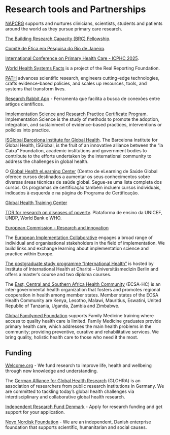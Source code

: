 # Research tools and Partnerships


[NAPCRG](https://www.napcrg.org/){target="_blank" rel="noopener"} supports and nurtures clinicians, scientists, students and patients around the world as they pursue primary care research.


[The Building Research Capacity (BRC) Fellowship](https://www.adfm.org/programs/brc-fellowship/){target="_blank" rel="noopener"}.

[Comitê de Ética em Pesquisa do Rio de Janeiro](https://saude.prefeitura.rio/comite-de-etica-em-pesquisa/){target="_blank" rel="noopener"}.

[International Conference on Primary Health Care - ICPHC 2025](https://icphc.iphce.org/){target="_blank" rel="noopener"}.


[World Health Systems Facts](https://healthsystemsfacts.org/?_gl=1%2A1aq2uve%2A_up%2AMQ..%2A_ga%2AMTUxMzYxNjc4OS4xNzUwNDcxMTI2%2A_ga_SDY74B5S30%2AczE3NTA0NzExMjQkbzEkZzAkdDE3NTA0NzExMjQkajYwJGwwJGgw){target="_blank" rel="noopener"} is a project of the Real Reporting Foundation.

[PATH](https://www.path.org/what-we-do/){target="_blank" rel="noopener"} advances scientific research, engineers cutting-edge technologies, crafts evidence-based policies, and scales up resources, tools, and systems that transform lives. 


[Research Rabbit App](https://researchrabbitapp.com/){target="_blank" rel="noopener"} - Ferramenta que facilita a busca de conexões entre artigos científicos.

[Implementation Science and Research Practice Certificate Program](https://publichealth.jhu.edu/academics/implementation-science-and-research-practice-certificate-program){target="_blank" rel="noopener"}. Implementation Science is the study of methods to promote the adoption, integration, and sustainment of evidence-based practices, interventions or policies into practice.

[ISGlobal Barcelona Institute for Global Health](https://www.isglobal.org/en/about-us){target="_blank" rel="noopener"}. The Barcelona Institute for Global Health, ISGlobal, is the fruit of an innovative alliance between the "la Caixa" Foundation, academic institutions and government bodies to contribute to the efforts undertaken by the international community to address the challenges in global health.

O [Global Health eLearning Center](https://www.globalhealthlearning.org/pt/courses){target="_blank" rel="noopener"} (Centro de eLearning de Saúde Global oferece cursos destinados a aumentar os seus conhecimentos sobre diversas áreas técnicas de saúde global. Segue-se uma lista completa dos cursos. Os programas de certificação também incluem cursos individuais, indicados à esquerda e na página do Programa de Certificação.

[Global Health Training Center](https://globalhealthtrainingcentre.tghn.org/elearning/){target="_blank" rel="noopener"}

[TDR for research on diseases of poverty](https://tdrmooc.org/login?next=/dashboard){target="_blank" rel="noopener"}. Plataforma de ensino da UNICEF, UNDP, World Bank e WHO.

[European Commission - Research and innovation](https://research-and-innovation.ec.europa.eu/funding/funding-opportunities/funding-programmes-and-open-calls/horizon-europe/cluster-1-health_en){target="_blank" rel="noopener"}

The [European Implementation Collaborative](https://implementation.eu/){target="_blank" rel="noopener"} engages a broad range of individual and organisational stakeholders in the field of implementation. We build links and exchange learning about implementation science and practice within Europe.

[The postgraduate study programme “International Health”](https://internationalhealth.charite.de/en/){target="_blank" rel="noopener"} is hosted by Institute of International Health at Charité – Universitäsmedizin Berlin and offers a master’s course and two diploma courses.

The [East, Central and Southern Africa Health Community](https://ecsahc.org/ecsa-hc-at-a-glance/){target="_blank" rel="noopener"} (ECSA-HC) is an inter-governmental health organization that fosters and promotes regional cooperation in health among member states. Member states of the ECSA Health Community are Kenya, Lesotho, Malawi, Mauritius, Eswatini, United Republic of Tanzania, Uganda, Zambia and Zimbabwe.

[Global Familymed Foundation](https://www.globalfamilymed.org/){target="_blank" rel="noopener"} supports Family Medicine training where access to quality health care is limited. Family Medicine graduates provide primary health care, which addresses the main health problems in the community; providing preventive, curative and rehabilitative services. We bring quality, holistic health care to those who need it the most.

## Funding

[Welcome.org](https://wellcome.org/research-funding){target="_blank" rel="noopener"} - We fund research to improve life, health and wellbeing through new knowledge and understanding.

The [German Alliance for Global Health Research](https://www.globalhealth.de/about/){target="_blank" rel="noopener"} (GLOHRA) is an association of researchers from public research institutions in Germany. We are committed to tackling today’s global health challenges via interdisciplinary and collaborative global health research.


[Independent Research Fund Denmark](https://dff.dk/en/apply-for-funding/){target="_blank" rel="noopener"} - Apply for research funding and get support for your application.

[Novo Nordisk Foundation](https://novonordiskfonden.dk/en/){target="_blank" rel="noopener"} - We are an independent, Danish enterprise foundation that supports scientific, humanitarian and social causes.



